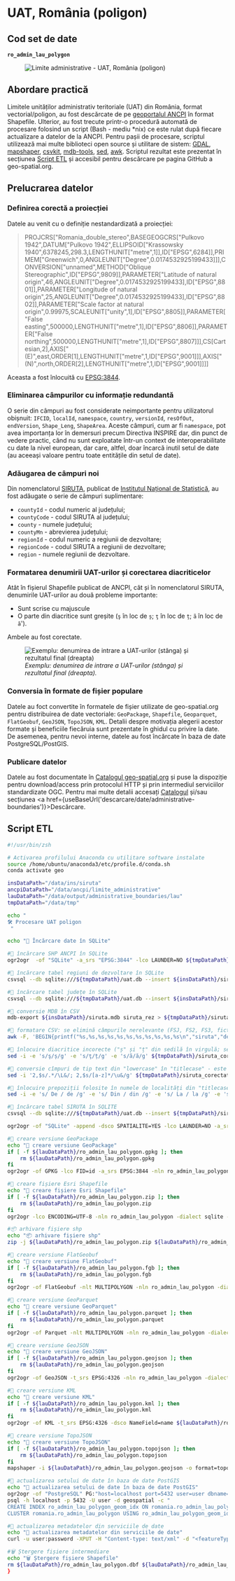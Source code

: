 
# UAT, România (poligon)

## Cod set de date

**`ro_admin_lau_polygon`**

<figure style={{ textAlign: "center" }}>
  <img src={useBaseUrl('https://services.geo-spatial.org/data/thumbnails/administrative-boundaries/lau/ro-admin-lau-polygon.svg')} alt="Limite administrative - UAT, România (poligon)" />
</figure>

## Abordare practică

Limitele unităților administrativ teritoriale (UAT) din România, format vectorial/poligon, au fost descărcate de pe [geoportalul ANCPI](https://geoportal.ancpi.ro/portal/apps/webappviewer/index.html?id=faeba2d173374445b1f13512bd477bb2) în format Shapefile. Ulterior, au fost trecute printr-o procedură automată de procesare folosind un script (Bash - mediu *nix) ce este rulat după fiecare actualizare a datelor de la ANCPI. Pentru pașii de procesare, scriptul utilizează mai multe biblioteci open source și utilitare de sistem: [GDAL](https://gdal.org), [mapshaper](https://mapshaper.org/), [csvkit](https://csvkit.readthedocs.io/en/latest/), [mdb-tools](https://mdbtools.github.io/), [sed](https://www.gnu.org/software/sed/manual/sed.html), [awk](https://www.gnu.org/software/gawk/manual/gawk.html). Scriptul rezultat este prezentat în secțiunea [Script ETL](#script-etl) și accesibil pentru descărcare pe pagina GitHub a geo-spatial.org.

## Prelucrarea datelor

### Definirea corectă a proiecției

Datele au venit cu o definiție nestandardizată a proiecției:

>PROJCRS["Romania_double_stereo",BASEGEOGCRS["Pulkovo 1942",DATUM["Pulkovo 1942",ELLIPSOID["Krassowsky 1940",6378245,298.3,LENGTHUNIT["metre",1]],ID["EPSG",6284]],PRIMEM["Greenwich",0,ANGLEUNIT["Degree",0.0174532925199433]]],CONVERSION["unnamed",METHOD["Oblique Stereographic",ID["EPSG",9809]],PARAMETER["Latitude of natural origin",46,ANGLEUNIT["Degree",0.0174532925199433],ID["EPSG",8801]],PARAMETER["Longitude of natural origin",25,ANGLEUNIT["Degree",0.0174532925199433],ID["EPSG",8802]],PARAMETER["Scale factor at natural origin",0.99975,SCALEUNIT["unity",1],ID["EPSG",8805]],PARAMETER["False easting",500000,LENGTHUNIT["metre",1],ID["EPSG",8806]],PARAMETER["False northing",500000,LENGTHUNIT["metre",1],ID["EPSG",8807]]],CS[Cartesian,2],AXIS["(E)",east,ORDER[1],LENGTHUNIT["metre",1,ID["EPSG",9001]]],AXIS["(N)",north,ORDER[2],LENGTHUNIT["metre",1,ID["EPSG",9001]]]]

Aceasta a fost înlocuită cu [EPSG:3844](https://epsg.io/3844).

### Eliminarea câmpurilor cu informație redundantă

O serie din câmpuri au fost considerate neimportante pentru utilizatorul obișnuit: `IFCID`, `localId`, `namespace`, `country`, `versionId`, `resOfOut`, `endVersion`, `Shape_Leng`, `ShapeArea`. Aceste câmpuri, cum ar fi `namespace`, pot avea importanța lor în demersuri precum Directiva INSPIRE dar, din punct de vedere practic, când nu sunt exploatate într-un context de interoperabilitate cu date la nivel european, dar care, altfel, doar încarcă inutil setul de date (au aceeași valoare pentru toate entitățile din setul de date).

### Adăugarea de câmpuri noi

Din nomenclatorul [SIRUTA](http://80.96.186.4:81/senin/classifications.htm), publicat de [Institutul Național de Statistică](https://insse.ro), au fost adăugate o serie de câmpuri suplimentare:

* `countyId` - codul numeric al județului;
* `countyCode` - codul SIRUTA al județului;
* `county` - numele județului;
* `countyMn` - abrevierea județului;
* `regionId` - codul numeric a regiunii de dezvoltare;
* `regionCode` - codul SIRUTA a regiunii de dezvoltare;
* `region` - numele regiunii de dezvoltare.

### Formatarea denumirii UAT-urilor și corectarea diacriticelor

Atât în fișierul Shapefile publicat de ANCPI, cât și în nomenclatorul SIRUTA, denumirile UAT-urilor au două probleme importante:

* Sunt scrise cu majuscule
* O parte din diacritice sunt greșite (`ş` în loc de `ș`; `ţ` în loc de `ț`; `ã` în loc de `ă`').

Ambele au fost corectate.

<figure style={{ textAlign: "center" }}>
  <img src={useBaseUrl('/img/ghiduri/procesari-etl/administrative-boundaries/corectare-denumiri-uat.jpg')} alt="Exemplu: denumirea de intrare a UAT-urilor (stânga) și rezultatul final (dreapta)" />
  <figcaption><em>Exemplu: denumirea de intrare a UAT-urilor (stânga) și rezultatul final (dreapta).</em></figcaption>
</figure>

### Conversia în formate de fișier populare

Datele au foct convertite în formatele de fișier utilizate de geo-spatial.org pentru distribuirea de date vectoriale: `GeoPackage`, `Shapefile`, `Geoparquet`, `FlatGeobuf`, `GeoJSON`, `TopoJSON`, `KML`. Detalii despre motivația alegerii acestor formate și beneficiile fiecăruia sunt prezentate în ghidul cu privire la date. De asemenea, pentru nevoi interne, datele au fost încărcate în baza de date PostgreSQL/PostGIS.

### Publicare datelor

Datele au fost documentate în [Catalogul geo-spatial.org](https://services.geo-spatial.org/geonetwork/srv/eng/catalog.search#/metadata/5d90a442-0659-4ad9-9af1-9b890b2ff0c8) și puse la dispoziție pentru download/access prin protocolul HTTP și prin intermediul serviciilor standardizate OGC. Pentru mai multe detalii accesați [Catalogul](https://services.geo-spatial.org/geonetwork/srv/eng/catalog.search#/metadata/5d90a442-0659-4ad9-9af1-9b890b2ff0c8) și/sau secțiunea <a href={useBaseUrl('descarcare/date/administrative-boundaries')}>Descărcare</a>.

## Script ETL

```bash title="procesare_limite_uat.sh"
#!/usr/bin/zsh

# Activarea profilului Anaconda cu utilitare software instalate
source /home/ubuntu/anaconda3/etc/profile.d/conda.sh
conda activate geo

insDataPath="/data/ins/siruta"
ancpiDataPath="/data/ancpi/limite_administrative"
lauDataPath="/data/output/administrative_boundaries/lau"
tmpDataPath="/data/tmp"

echo "
🛠 Procesare UAT poligon
 "

echo "💾 Încărcare date în SQLite"

#💾 încărcare SHP ANCPI în SQLite
ogr2ogr  -of "SQLite" -a_srs "EPSG:3844" -lco LAUNDER=NO ${tmpDataPath}/uat.db ${ancpiDataPath}/Unitate_administrativa_UAT.shp

#💾 încărcare tabel regiuni de dezvoltare în SQLite
csvsql --db sqlite:///${tmpDataPath}/uat.db --insert ${insDataPath}/siruta_zone.csv

#💾 încărcare tabel județe în SQLite
csvsql --db sqlite:///${tmpDataPath}/uat.db --insert ${insDataPath}/siruta_judete.csv

#💾 conversie MDB în CSV
mdb-export ${insDataPath}/siruta.mdb siruta_rez > ${tmpDataPath}/siruta.csv

#💾 formatare CSV: se elimină câmpurile nerelevante (FSJ, FS2, FS3, fictiv); se formatează câmpurile de tip text ca "lowercase"; se convertesc câmpurile SIRUTA, CODP și SIRSUP din notarea științifică în format integer
awk -F, 'BEGIN{printf("%s,%s,%s,%s,%s,%s,%s,%s,%s,%s,%s\n","siruta","denloc","codp","jud","sirsup","tip","niv","med","regiune","fsl", "rang")} NR>1{printf("%.0f,%s,%.0f,%d,%.0f,%d,%d,%s,%d,%s,%s\n",$1,tolower($2),$3,$4,$5,$6,$7,$8,$9,$13,$14)}' ${tmpDataPath}/siruta.csv > ${tmpDataPath}/siruta_corectat.csv

#💾 înlocuire diacritice incorecte ("ș" și "ț" din sedilă în virgulă; se corectează "ă")
sed -i -e 's/ş/ș/g' -e 's/ţ/ț/g' -e 's/ã/ă/g' ${tmpDataPath}/siruta_corectat.csv

#💾 conversie cîmpuri de tip text din "lowercase" în "titlecase" - este exceptat primul rînd, cel cu numele de coloane
sed -i '2,$s/.*/\L&/; 2,$s/[a-z]*/\u&/g' ${tmpDataPath}/siruta_corectat.csv

#💾 înlocuire prepoziții folosite în numele de localități din "titlecase" înapoi în "lowercase"
sed -i -e 's/ De / de /g' -e 's/ Din / din /g' -e 's/ La / la /g' -e 's/ Pe / pe /g' -e 's/ Cu / cu /g' -e 's/ Lui / lui /g' -e 's/ Cel / cel /g' -e 's/ Sub / sub /g' -e 's/ In / în /g' -e 's/ ii/ II/g' -e 's/Municipiul //g' -e 's/Oraș //g' ${tmpDataPath}/siruta_corectat.csv

#💾 încărcare tabel SIRUTA în SQLITE
csvsql --db sqlite:///${tmpDataPath}/uat.db --insert ${tmpDataPath}/siruta_corectat.csv

ogr2ogr -of "SQLite" -append -dsco SPATIALITE=YES -lco LAUNDER=NO -a_srs EPSG:3844 -nln ro_admin_lau_polygon -sql "SELECT CAST(a.natCode AS INTEGER) AS natCode, b.denloc AS name, a.natLevName AS natLevName, CAST(c.jud AS INTEGER) AS countyId, CAST(c.siruta AS INTEGER) AS countyCode, c.denj AS county, c.mnemonic AS countyMn, CAST(d.zona AS INTEGER) AS regionId, CAST(d.siruta AS INTEGER) AS regionCode, d.denzona AS region, a.beginvers AS version, a.GEOMETRY FROM Unitate_administrativa_UAT AS a LEFT JOIN siruta_corectat AS b ON (a.natcode = b.siruta) LEFT JOIN siruta_judete AS c ON (c.jud=b.jud) LEFT JOIN siruta_zone AS d ON (c.zona=d.zona)" ${tmpDataPath}/uat.db ${tmpDataPath}/uat.db

#💾 creare versiune GeoPackage
echo "💾 creare versiune GeoPackage"
if [ -f ${lauDataPath}/ro_admin_lau_polygon.gpkg ]; then
    rm ${lauDataPath}/ro_admin_lau_polygon.gpkg
fi
ogr2ogr -of GPKG -lco FID=id -a_srs EPSG:3844 -nln ro_admin_lau_polygon -dialect sqlite -sql "SELECT GEOMETRY AS geometry, * FROM ro_admin_lau_polygon" ${lauDataPath}/ro_admin_lau_polygon.gpkg ${tmpDataPath}/uat.db

#💾 creare fișiere Esri Shapefile
echo "💾 creare fișiere Esri Shapefile"
if [ -f ${lauDataPath}/ro_admin_lau_polygon.zip ]; then
    rm ${lauDataPath}/ro_admin_lau_polygon.zip
fi
ogr2ogr -lco ENCODING=UTF-8 -nln ro_admin_lau_polygon -dialect sqlite -sql "SELECT a.id AS id, * FROM ro_admin_lau_polygon AS a" ${lauDataPath}/ro_admin_lau_polygon.shp ${lauDataPath}/ro_admin_lau_polygon.gpkg

#📦 arhivare fișiere shp
echo "📦 arhivare fișiere shp"
zip -j ${lauDataPath}/ro_admin_lau_polygon.zip ${lauDataPath}/ro_admin_lau_polygon.dbf ${lauDataPath}/ro_admin_lau_polygon.shp ${lauDataPath}/ro_admin_lau_polygon.prj ${lauDataPath}/ro_admin_lau_polygon.shx ${lauDataPath}/ro_admin_lau_polygon.cpg

#💾 creare versiune FlatGeobuf
echo "💾 creare versiune FlatGeobuf"
if [ -f ${lauDataPath}/ro_admin_lau_polygon.fgb ]; then
    rm ${lauDataPath}/ro_admin_lau_polygon.fgb
fi
ogr2ogr -of FlatGeobuf -nlt MULTIPOLYGON -nln ro_admin_lau_polygon -dialect sqlite -sql "SELECT a.id AS id, * FROM ro_admin_lau_polygon AS a" ${lauDataPath}/ro_admin_lau_polygon.fgb ${lauDataPath}/ro_admin_lau_polygon.gpkg

#💾 creare versiune GeoParquet
echo "💾 creare versiune GeoParquet"
if [ -f ${lauDataPath}/ro_admin_lau_polygon.parquet ]; then
    rm ${lauDataPath}/ro_admin_lau_polygon.parquet
fi
ogr2ogr -of Parquet -nlt MULTIPOLYGON -nln ro_admin_lau_polygon -dialect sqlite -sql "SELECT a.id AS id, * FROM ro_admin_lau_polygon AS a" ${lauDataPath}/ro_admin_lau_polygon.parquet ${lauDataPath}/ro_admin_lau_polygon.gpkg

#💾 creare versiune GeoJSON
echo "💾 creare versiune GeoJSON"
if [ -f ${lauDataPath}/ro_admin_lau_polygon.geojson ]; then
    rm ${lauDataPath}/ro_admin_lau_polygon.geojson
fi
ogr2ogr -of GeoJSON -t_srs EPSG:4326 -nln ro_admin_lau_polygon -dialect sqlite -sql "SELECT a.id AS id, * FROM ro_admin_lau_polygon AS a" ${lauDataPath}/ro_admin_lau_polygon.geojson ${lauDataPath}/ro_admin_lau_polygon.gpkg

#💾 creare versiune KML
echo "💾 creare versiune KML"
if [ -f ${lauDataPath}/ro_admin_lau_polygon.kml ]; then
    rm ${lauDataPath}/ro_admin_lau_polygon.kml
fi
ogr2ogr -of KML -t_srs EPSG:4326 -dsco NameField=name ${lauDataPath}/ro_admin_lau_polygon.kml ${lauDataPath}/ro_admin_lau_polygon.gpkg

#💾 creare versiune TopoJSON
echo "💾 creare versiune TopoJSON"
if [ -f ${lauDataPath}/ro_admin_lau_polygon.topojson ]; then
    rm ${lauDataPath}/ro_admin_lau_polygon.topojson
fi
mapshaper -i ${lauDataPath}/ro_admin_lau_polygon.geojson -o format=topojson ${lauDataPath}/ro_admin_lau_polygon.topojson

#💾 actualizarea setului de date în baza de date PostGIS
echo "💾 actualizarea setului de date în baza de date PostGIS"
ogr2ogr -of "PostgreSQL" PG:"host=localhost port=5432 user=user dbname=geospatial password=password" -lco schema=romania -lco GEOMETRY_NAME=geom -lco overwrite=yes  -lco LAUNDER=NO -nlt MULTIPOLYGON ${lauDataPath}/ro_admin_lau_polygon.gpkg ro_admin_lau_polygon -skipfailures -overwrite
psql -h localhost -p 5432 -U user -d geospatial -c "
CREATE INDEX ro_admin_lau_polygon_geom_idx ON romania.ro_admin_lau_polygon USING GIST (geom);
CLUSTER romania.ro_admin_lau_polygon USING ro_admin_lau_polygon_geom_idx;"

#💾 actualizarea metadatelor din serviciile de date
echo "💾 actualizarea metadatelor din serviciile de date"
curl -u user:password -XPUT -H "Content-type: text/xml" -d "<featureType><abstract>Limitele unităților administrativ teritoriale din România (poligon). Actualizare 05.05.2025. Sursa ANCPI.</abstract><enabled>true</enabled></featureType>" http://localhost:8080/geoserver/rest/workspaces/limite-administrative/datastores/romania/featuretypes/ro_admin_lau_polygon

#🗑️ Ștergere fișiere intermediare
echo "🗑️ Ștergere fișiere Shapefile"
rm ${lauDataPath}/ro_admin_lau_polygon.dbf ${lauDataPath}/ro_admin_lau_polygon.shp ${lauDataPath}/ro_admin_lau_polygon.prj ${lauDataPath}/ro_admin_lau_polygon.shx ${lauDataPath}/ro_admin_lau_polygon.cpg
}
```
